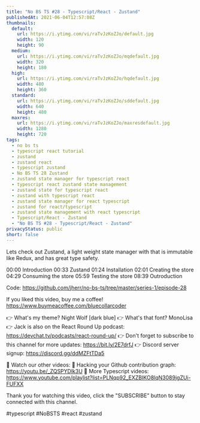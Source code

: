 ```yaml
---
title: "No BS TS #28 - Typescript/React - Zustand"
publishedAt: 2021-06-04T12:57:08Z
thumbnails:
  default:
    url: https://i.ytimg.com/vi/raTvJzKoZJo/default.jpg
    width: 120
    height: 90
  medium:
    url: https://i.ytimg.com/vi/raTvJzKoZJo/mqdefault.jpg
    width: 320
    height: 180
  high:
    url: https://i.ytimg.com/vi/raTvJzKoZJo/hqdefault.jpg
    width: 480
    height: 360
  standard:
    url: https://i.ytimg.com/vi/raTvJzKoZJo/sddefault.jpg
    width: 640
    height: 480
  maxres:
    url: https://i.ytimg.com/vi/raTvJzKoZJo/maxresdefault.jpg
    width: 1280
    height: 720
tags:
  - no bs ts
  - typescript react tutorial
  - zustand
  - zustand react
  - typescript zustand
  - No BS TS 28 Zustand
  - zustand state manager for typescript react
  - typescript react zustand state management
  - zustand state for typescript react
  - zustand with typescript react
  - zustand state manager for react typescript
  - zustand for react/typescript
  - zustand state management with react typescript
  - Typescript/React - Zustand
  - "No BS TS #28 - Typescript/React - Zustand"
privacyStatus: public
short: false
---
```

  
  Lets check out Zustand, a light weight state manager with that is immutable like Redux, and has great type safety.

00:00 Introduction
00:33 Zustand
01:24 Installation
02:01 Creating the store
04:29 Consuming the store
05:59 Testing the store
08:39 Outroduction

Code: https://github.com/jherr/no-bs-ts/tree/master/series-1/episode-28

If you liked this video, buy me a coffee! https://www.buymeacoffee.com/bluecollarcoder

👉 What's my theme? Night Wolf [dark blue]
👉 What's that font? MonoLisa
👉 Jack is also on the React Round Up podcast: https://devchat.tv/podcasts/react-round-up/
👉 Don't forget to subscribe to this channel for more updates: https://bit.ly/2E7drfJ
👉 Discord server signup: https://discord.gg/ddMZFtTDa5

💢 Watch our other videos:
💟 Hacking your Github contribution graph: https://youtu.be/_ZQSPYDlk3U
💟 More Typescript videos: https://www.youtube.com/playlist?list=PLNqp92_EXZBIKO8lqN3089jgZUi-FUFXX

Thank you for watching this video, click the "SUBSCRIBE" button to stay connected with this channel. 

#typescript #NoBSTS #react #zustand
  